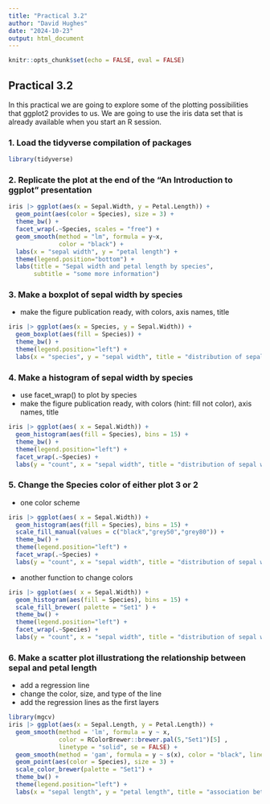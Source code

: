 ```yaml
---
title: "Practical 3.2"
author: "David Hughes"
date: "2024-10-23"
output: html_document
---
```


```r
knitr::opts_chunk$set(echo = FALSE, eval = FALSE)
```

## Practical 3.2

In this practical we are going to explore some of the plotting possibilities that ggplot2 provides to us. We are going to use the iris data set that is already available when you start an R session. 

### 1. Load the tidyverse compilation of packages

```r
library(tidyverse)
```


### 2. Replicate the plot at the end of the "An Introduction to ggplot" presentation

```r
iris |> ggplot(aes(x = Sepal.Width, y = Petal.Length)) +
  geom_point(aes(color = Species), size = 3) +
  theme_bw() +
  facet_wrap(.~Species, scales = "free") +
  geom_smooth(method = "lm", formula = y~x, 
              color = "black") +
  labs(x = "sepal width", y = "petal length") +
  theme(legend.position="bottom") +
  labs(title = "Sepal width and petal length by species", 
       subtitle = "some more information")
```

### 3. Make a boxplot of sepal width by species

- make the figure publication ready, with colors, axis names, title

```r
iris |> ggplot(aes(x = Species, y = Sepal.Width)) +
  geom_boxplot(aes(fill = Species)) +
  theme_bw() +
  theme(legend.position="left") +
  labs(x = "species", y = "sepal width", title = "distribution of sepal width by species")
```

### 4. Make a histogram of sepal width by species

- use facet_wrap() to plot by species
- make the figure publication ready, with colors (hint: fill not color), axis names, title

```r
iris |> ggplot(aes( x = Sepal.Width)) +
  geom_histogram(aes(fill = Species), bins = 15) +
  theme_bw() +
  theme(legend.position="left") +
  facet_wrap(.~Species) +
  labs(y = "count", x = "sepal width", title = "distribution of sepal width by species")
```


### 5. Change the Species color of either plot 3 or 2

- one color scheme

```r
iris |> ggplot(aes( x = Sepal.Width)) +
  geom_histogram(aes(fill = Species), bins = 15) +
  scale_fill_manual(values = c("black","grey50","grey80")) +
  theme_bw() +
  theme(legend.position="left") +
  facet_wrap(.~Species) +
  labs(y = "count", x = "sepal width", title = "distribution of sepal width by species")
```
- another function to change colors

```r
iris |> ggplot(aes( x = Sepal.Width)) +
  geom_histogram(aes(fill = Species), bins = 15) +
  scale_fill_brewer( palette = "Set1" ) +
  theme_bw() +
  theme(legend.position="left") +
  facet_wrap(.~Species) +
  labs(y = "count", x = "sepal width", title = "distribution of sepal width by species")
```



### 6. Make a scatter plot illustrationg the relationship between sepal and petal length

- add a regression line
- change the color, size, and type of the line 
- add the regression lines as the first layers 

```r
library(mgcv)
iris |> ggplot(aes(x = Sepal.Length, y = Petal.Length)) +
  geom_smooth(method = 'lm', formula = y ~ x, 
              color = RColorBrewer::brewer.pal(5,"Set1")[5] , 
              linetype = "solid", se = FALSE) +
  geom_smooth(method = 'gam', formula = y ~ s(x), color = "black", linetype = 2 ) +
  geom_point(aes(color = Species), size = 3) +
  scale_color_brewer(palette = "Set1") +
  theme_bw() +
  theme(legend.position="left") +
  labs(x = "sepal length", y = "petal length", title = "association between sepal and petal length") 
  
```

